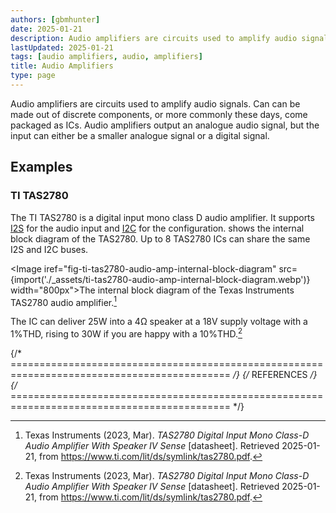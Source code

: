 ```yaml
---
authors: [gbmhunter]
date: 2025-01-21
description: Audio amplifiers are circuits used to amplify audio signals. Can can be made out of discrete components, or more commonly these days, come packaged as ICs. Audio amplifiers output an analogue audio signal, but the input can either be a smaller analogue signal or a digital signal.
lastUpdated: 2025-01-21
tags: [audio amplifiers, audio, amplifiers]
title: Audio Amplifiers
type: page
---
```


<WarningIsNotes />

Audio amplifiers are circuits used to amplify audio signals. Can can be made out of discrete components, or more commonly these days, come packaged as ICs. Audio amplifiers output an analogue audio signal, but the input can either be a smaller analogue signal or a digital signal.

## Examples

### TI TAS2780

The TI TAS2780 is a digital input mono class D audio amplifier. It supports [I2S](/electronics/communication-protocols/i2s-communication-protocol/) for the audio input and [I2C](/electronics/communication-protocols/i2c-communication-protocol/) for the configuration. <IRef iref="fig-ti-tas2780-audio-amp-internal-block-diagram" /> shows the internal block diagram of the TAS2780. Up to 8 TAS2780 ICs can share the same I2S and I2C buses.

<Image iref="fig-ti-tas2780-audio-amp-internal-block-diagram" src={import('./_assets/ti-tas2780-audio-amp-internal-block-diagram.webp')} width="800px">The internal block diagram of the Texas Instruments TAS2780 audio amplifier.[^ti-tas2780-ds]</Image>

The IC can deliver 25W into a 4Ω speaker at a 18V supply voltage with a 1%THD, rising to 30W if you are happy with a 10%THD.[^ti-tas2780-ds]

{/* ============================================================================================ */}
{/* REFERENCES */}
{/* ============================================================================================ */}

[^ti-tas2780-ds]: Texas Instruments (2023, Mar). _TAS2780 Digital Input Mono Class-D Audio Amplifier With Speaker IV Sense_ [datasheet]. Retrieved 2025-01-21, from https://www.ti.com/lit/ds/symlink/tas2780.pdf.
